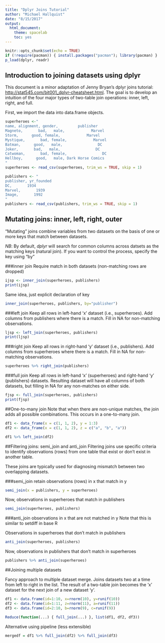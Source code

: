 ```yaml
---
title: "Dplyr Joins Tutorial"
author: "Michael Hallquist"
date: "8/15/2017"
output:
  html_document:
    theme: spacelab
    toc: yes
---
```


```r
knitr::opts_chunk$set(echo = TRUE)
if (!require(pacman)) { install.packages("pacman"); library(pacman) }
p_load(dplyr, readr)
```
## Introduction to joining datasets using dplyr

This document is a minor adaptation of Jenny Bryan's dplyr joins tutorial: <http://stat545.com/bit001_dplyr-cheatsheet.html>. The goal is to develop an intuition of the four major types of two-table join operations: inner, left, right, and full.

First, we import the data into data.frame objects.
```r

superheroes <-"
name, alignment, gender,         publisher
Magneto,       bad,   male,            Marvel
Storm,      good, female,            Marvel
Mystique,       bad, female,            Marvel
Batman,      good,   male,                DC
Joker,       bad,   male,                DC
Catwoman,       bad, female,                DC
Hellboy,      good,   male, Dark Horse Comics
"
superheroes <- read_csv(superheroes, trim_ws = TRUE, skip = 1)

publishers <- "
publisher, yr_founded
DC,       1934
Marvel,       1939
Image,       1992
"
publishers <- read_csv(publishers, trim_ws = TRUE, skip = 1)
```

## Mutating joins: inner, left, right, outer

"Mutating" joins combine variables from two datasets on the basis of one or more keys that match between datasets.

*NB*: By default, *dplyr* will search for common columns across datsets as the matching
keys (natural join). If you want to control the process, specify the key using "by"

###inner join
Require match in both datasets (non-matching rows are dropped)
```r
ijsp <- inner_join(superheroes, publishers)
print(ijsp)
```

Same idea, just explicit declaration of key
```r
inner_join(superheroes, publishers, by="publisher")
```

###left join
Keep all rows in left-hand 'x' dataset (i.e., superheroes). Add columns from publishers where
there is a match. Fill in NA for non-matching observations.

```r
ljsp <- left_join(superheroes, publishers)
print(ljsp)
```

###right join
Keep all rows in right-hand 'y' dataset (i.e., publishers). Add columns from superheroes where
there is a match. Fill in NA for non-matching observations.
```r
superheroes %>% right_join(publishers)
```

###full join
Keep all rows in left-hand 'x' (superheroes) and right-hand 'y' (publishers) datasets. 
Resulting dataset will have all columns of both datasets, but filling in
NA for any non-matches on either side.
```r
fjsp <- full_join(superheroes, publishers)
print(fjsp)
```

##One-to-many join
Note that when there are non-unique matches, the join adds all possible combinations.
This occurs in a one-to-many join.
```r
df1 <- data_frame(x = c(1, 1, 2), y = 1:3)
df2 <- data_frame(x = c(1, 1, 2), z = c("a", "b", "a"))

df1 %>% left_join(df2)
```

##Filtering joins: semi_join and anti_join
Filtering joins use specific criteria to identify observations (rows) from one table that exist or don't exist in another table.

These joins are typically used for diagnosing mismatch between two overlapping datasets.

###semi_join
retain observations (rows) in x that match in y
```r
semi_join(x = publishers, y = superheroes)
```

Now, observations in superheroes that match in publishers
```r
semi_join(superheroes, publishers)
```

###anti_join
observations in x that are not matched in y
Note that this is similar to setdiff in base R

Observations in superheroes that don't match in publishers
```r
anti_join(superheroes, publishers)
```

Now, observations in publishers that don't match in superheroes
```r
publishers %>% anti_join(superheroes)
```

##Joining multiple datasets

Fancy approach to multiple dataset merge. Joins datasets two at a time from left to right in the list. The result of a two-table join becomes the 'x' dataset for the next join of a new dataset 'y'.

```r
df1 <- data.frame(id=1:10, x=rnorm(10), y=runif(10))
df2 <- data.frame(id=1:11, z=rnorm(11), a=runif(11))
df3 <- data.frame(id=2:10, b=rnorm(9), c=runif(9))

Reduce(function(...) { full_join(...) }, list(df1, df2, df3))
```

Alternative using pipeline (less extensible)
```r
mergedf = df1 %>% full_join(df2) %>% full_join(df3)
```